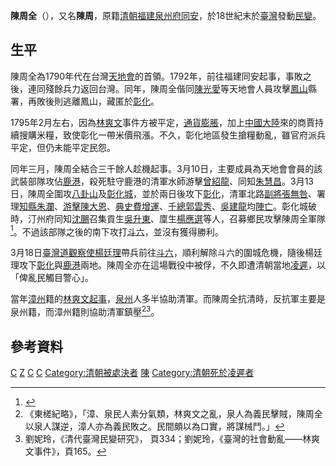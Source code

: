 {{Emperorcn box
|图像=
|名称=陳周全   
|姓名=陳周全  
|庙号=無 
|谥号=無 
|陵墓=無 
|政权=[[陳周全事件|陳周全事件]]
|出生日期=？
|逝世日期=1795年
|在位=1795年
|年号=[[天運_(陳周全)|天運]]：1795年   
}}
{{Infobox Hokkien name
| title      = 陳周全
| hanji      = 陳周全
| poj        = {{lang|nan|Tân Chiu-choân}}
| sinbhundzi = 
| hanlo      = 
| tl         = Tân Tsiu-tsuân
| bp         = 
| hongim     = ㄉㄢˊㄐㄧㄨㄗㄨㄢˊ
| hokkienipa = 
| lm         = 
| image      = 
| image_size = 
| caption    = 
}}
'''陳周全'''（{{bd|？||1795年|catIdx=C}}），又名'''陳周'''，原籍[[清朝|清朝]][[福建|福建]][[泉州府|泉州府]][[同安|同安]]，於18世紀末於[[臺灣|臺灣]]發動[[民變|民變]]。

==生平==
陳周全為1790年代在台灣[[天地會|天地會]]的首領。1792年，前往福建同安起事，事敗之後，連同殘餘兵力返回台灣。同年，陳周全偕同[[陳光愛|陳光愛]]等天地會人員攻擊[[鳳山縣_(台灣)|鳳山]]縣署，再敗後則逃離鳳山，藏匿於[[彰化縣_(清朝)|彰化]]。

1795年2月左右，因為[[林爽文|林爽文]]事件方被平定，[[通貨膨脹|通貨膨脹]]，加上[[中國大陸|中國大陸]]來的商賈持續搜購米糧，致使彰化一帶米價飛漲。不久，彰化地區發生搶糧動亂，雖官府派兵平定，但仍未能平定民怨。

同年三月，陳周全結合三千餘人趁機起事。3月10日，主要成員為天地會會員的該武裝部隊攻佔[[鹿港鎮|鹿港]]，殺死駐守鹿港的清軍水師游擊[[曾紹龍|曾紹龍]]、同知[[朱慧昌|朱慧昌]]。3月13日，陳周全圍攻[[八卦山|八卦山]]及[[彰化縣城|彰化城]]，並於兩日後攻下[[彰化市|彰化]]，清軍北路[[副將|副將]][[張無咎|張無咎]]、署理[[知縣|知縣]][[朱瀾|朱瀾]]、[[游擊|游擊]][[陳大恩|陳大恩]]、[[典史|典史]][[費增運|費增運]]、[[千總|千總]][[郭雲秀|郭雲秀]]、[[吳建龍|吳建龍]]均[[陣亡|陣亡]]。彰化城破時，汀州府同知[[沈颺|沈颺]]召集貢生[[吳升東|吳升東]]、廩生[[楊應選|楊應選]]等人，召募鄉民攻擊陳周全軍隊<ref>{{Cite web |url=http://www.taiwanus.net/history/3/26.htm |title=一七九五年陳周全、陳光愛二陳起義 |accessdate=2013-01-20 |archive-date=2013-09-23 |archive-url=https://web.archive.org/web/20130923161033/http://www.taiwanus.net/history/3/26.htm |dead-url=no }}</ref>。不過該部隊之後的南下攻打[[斗六市|斗六]]，並沒有獲得勝利。

3月18日[[臺灣道|臺灣道]][[觀察使|觀察使]][[楊廷理|楊廷理]]帶兵前往[[斗六市|斗六]]，順利解除斗六的圍城危機，隨後楊廷理攻下[[彰化市|彰化]]與[[鹿港鎮|鹿港]]兩地。陳周全亦在這場戰役中被俘，不久即遭清朝當地[[凌遲|凌遲]]，以「俾亂民觸目警心」。

當年[[漳州|漳州]]籍的[[林爽文|林爽文]][[起事|起事]]，[[泉州|泉州]]人多半協助清軍。而陳周全抗清時，反抗軍主要是泉州籍，而漳州籍則協助清軍鎮壓<ref>《東槎紀略》，「漳、泉民人素分氣類，林爽文之亂，泉人為義民擊賊，陳周全以泉人謀逆，漳人亦為義民敗之。民間頗以為口實，將謀械鬥。」</ref><ref>劉妮玲，《清代臺灣民變研究》， 頁334；劉妮玲，《臺灣的社會動亂――林爽文事件》，頁165。</ref>。

==參考資料==
{{reflist}}
{{台灣清治時期民變領導人}}
[[Category:台灣清治時期人物|C]]
[[Category:陳姓|Z]]
[[Category:同安人|C]]
[[Category:天地會|C]]
[[Category:清朝被處決者|Category:清朝被處決者]]
[[Category:閩南裔臺灣人|陳]]
[[Category:清朝死於凌遲者|Category:清朝死於凌遲者]]